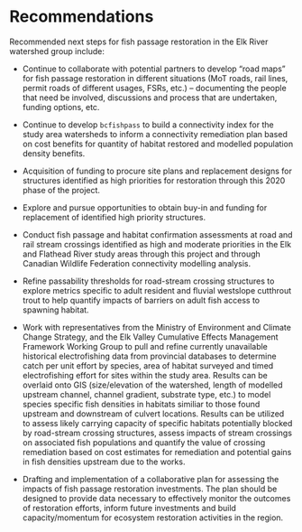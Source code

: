 # Recommendations

Recommended next steps for fish passage restoration in the Elk River watershed group include:


 * Continue to collaborate with potential partners to develop “road maps” for fish passage restoration in different situations (MoT roads, rail lines, permit roads of different usages, FSRs, etc.) – documenting the people that need be involved, discussions and process that are undertaken, funding options, etc.

  * Continue to develop `bcfishpass` to build a connectivity index for the study area watersheds to inform a connectivity remediation plan based on cost benefits for quantity of habitat restored and modelled population density benefits.
 * Acquisition of funding to procure site plans and replacement designs for structures identified as high priorities for restoration through this 2020 phase of the project. 
 * Explore and pursue opportunities to obtain buy-in and funding for replacement of identified high priority structures.
 * Conduct fish passage and habitat confirmation assessments at road and rail stream crossings identified as high and moderate priorities in the Elk and Flathead River study areas through this project and through Canadian Wildlife Federation connectivity modelling analysis.
 * Refine passability thresholds for road-stream crossing structures to explore metrics specific to adult resident and fluvial westslope cutthrout trout to help quantify impacts of barriers on adult fish access to spawning habitat.
 * Work with representatives from the Ministry of Environment and Climate Change Strategy, and the Elk Valley Cumulative Effects Management Framework Working Group to pull and refine currently unavailable historical electrofishing data from provincial databases to determine catch per unit effort by species, area of habitat surveyed and timed electrofishing effort for sites within the study area. Results can be overlaid onto GIS (size/elevation of the watershed, length of modelled upstream channel, channel gradient, substrate type, etc.) to model species specific fish densities in habitats similiar to those found upstream and downstream of culvert locations.  Results can be utilized to assess likely carrying capacity of specific habitats potentially blocked by road-stream crossing structures, assess impacts of stream crossings on associated fish populations and quantify the value of crossing remediation based on cost estimates for remediation and potential gains in fish densities upstream due to the works. 
 * Drafting and implementation of a collaborative plan for assessing the impacts of fish passage restoration investments.  The plan should be designed to provide data necessary to effectively monitor the outcomes of restoration efforts, inform future investments and build capacity/momentum for ecosystem restoration activities in the region.

